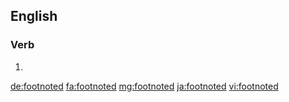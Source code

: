 ==English==

===Verb===
{{head|en|verb form}}

# {{en-past of|footnote}}

[[de:footnoted]]
[[fa:footnoted]]
[[mg:footnoted]]
[[ja:footnoted]]
[[vi:footnoted]]